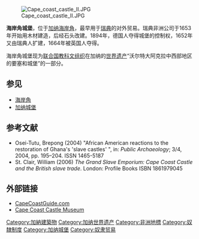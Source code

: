 [[Image:Cape_coast_castle_II.JPG|thumb]]

'''海岸角城堡'''，位于[[加纳|加纳]][[海岸角|海岸角]]，最早用于[[瑞典|瑞典]]的对外贸易。瑞典非洲公司于1653年开始用木材建造，后经石头改建。1894年，德国人夺得城堡的控制权，1652年又由瑞典人扩建，1664年被英国人夺得。

海岸角城堡现为[[联合国教科文组织|联合国教科文组织]]在加纳的[[世界遗产|世界遗产]]“沃尔特大阿克拉中西部地区的要塞和城堡”的一部分。

==参见==
*[[海岸角|海岸角]]
*[[加纳城堡|加纳城堡]]

==参考文献==
*Osei-Tutu, Brepong (2004) "African American reactions to the restoration of Ghana's 'slave castles' ", in: ''Public Archaeology''; 3/4, 2004, pp. 195–204. ISSN 1465-5187
*St. Clair, William (2006) ''The Grand Slave Emporium: Cape Coast Castle and the British slave trade''. London: Profile Books ISBN 1861979045

==外部链接==
{{Commons category|Cape Coast Castle}}
*[https://web.archive.org/web/20141217040629/http://capecoastguide.com/ CapeCoastGuide.com]
*[http://www.capecoastcastlemuseum.com Cape Coast Castle Museum] {{Wayback|url=http://www.capecoastcastlemuseum.com/ |date=20181213122142 }}

{{Coord|5|06|12|N|1|14|33|W|region:GH-CP_type:landmark|display=title}}

{{DEFAULTSORT:Cape Coast Castle}}
[[Category:加納建築物|Category:加納建築物]]
[[Category:加纳世界遗产|Category:加纳世界遗产]]
[[Category:非洲地標|Category:非洲地標]]
[[Category:奴隸制度|Category:奴隸制度]]
[[Category:加纳城堡|Category:加纳城堡]]
[[Category:奴隶贸易|Category:奴隶贸易]]